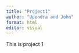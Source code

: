 ```yaml
---
title: "Project1"
author: "Upendra and John"
format: html
editor: visual
---
```

This is project 1


